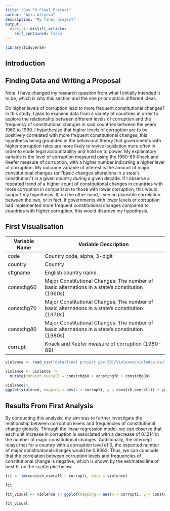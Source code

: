 ```yaml
---
title: "Gov 50 Final Project"
author: "Ayla Aliyeva"
description: "My final project"
output:
  distill::distill_article:
    self_contained: false
---
```

```r
library(tidyverse)
```



## Introduction
























## Finding Data and Writing a Proposal

Note: I have changed my research question from what I initially intended it to be, which is why this section and the one prior contain different ideas.

Do higher levels of corruption lead to more frequent constitutional changes? In this study, I plan to examine data from a variety of countries in order to explore the relationship between different levels of corruption and the frequency of constitutional changes in said countries between the years 1960 to 1990. I hypothesize that higher levels of corruption are to be positively correlated with more frequent constitutional changes, this hypothesis being grounded in the behavioral theory that governments with higher corruption rates are more likely to revise legislation more often in order to elude legal accountability and hold on to power. My explanatory variable is the level of corruption measured using the 1980-89 Knack and Keefer measure of corruption, with a higher number indicating a higher level of corruption. My outcome variable of interest is the amount of major constitutional changes (or “basic changes alterations in a state’s constitution”) in a given country during a given decade. If I observe a repeated trend of a higher count of constitutional changes in countries with more corruption in comparison to those with lower corruption, this would support my hypothesis. If, on the other hand, I see no plausible correlation between the two, or in fact, if governments with lower levels of corruption had implemented more frequent constitutional changes compared to countries with higher corruption, this would disprove my hypothesis.


## First Visualisation



Variable Name        Variable Description
-------------        --------------------
code                 Country code, alpha, 3-digit                                                                                                                                                                            
country              Country                                                                                                                                                                                                     
sftgname             English country name                                                                                                                                                                                    
constchg60           Major Constitutional Changes: The number of basic alternations in a state's constitution (1960s)                                                                                                                 
constchg70           Major Constitutional Changes: The number of basic alternations in a state's constitution (1970s)                                                                                                                     
constchg80           Major Constitutional Changes: The number of basic alternations in a state's constitution (1980s)                                                                                                                       
corrupti             Knack and Keefer measure of corruption (1980-89)                                                                                                                                                        
                                                                                                                


```r
violence <- read_csv("data(final project gov 50)/Violence/violence.csv")

violence <- violence |>
  mutate(constch_overall = constchg60 + constchg70 + constchg80) 

violence|>
ggplot(violence, mapping = aes(x = corrupti, y = constch_overall)) + geom_point() + labs (title = "Number of Constitutional Changes by Corruption Level", y = "Number of Constitutional Changes", x = "Corruption Level") 

```


## Results From First Analysis

By conducting this analysis, my aim was to further investigate the relationship between corruption levels and frequencies of constitutional change globally. Through the linear regression model, we can observe that each unit increase in corruption is associated with a decrease of 0.1214 in the number of major constitutional changes. Additionally, the intercept relays that for a country with a corruption level of 0, the expected number of major constitutional changes would be 0.8062.
 Thus, we can conclude that the correlation between corruption levels and frequencies of constitutional change is negative, which is shown by the estimated line of best fit on the scatterplot below.
 

```r
fit <- lm(constch_overall ~ corrupti, data = violence)

fit

fit_visual <- violence |> ggplot(mapping = aes(x = corrupti, y = constch_overall)) + geom_point() + geom_smooth(method = lm, colour = "brown") + labs(title = "Linear Regression on Corruption and Constitutional Changes", y = "Number of Constitutional Changes", x = "Corruption Level")

fit_visual
```




























